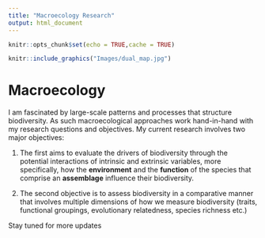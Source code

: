 ```yaml
---
title: "Macroecology Research"
output: html_document
---
```

```r
knitr::opts_chunk$set(echo = TRUE,cache = TRUE)
```
```r
knitr::include_graphics("Images/dual_map.jpg")
```

# Macroecology

I am fascinated by large-scale patterns and processes that structure biodiversity. As such macroecological approaches work hand-in-hand with my research questions and objectives. My current research involves two major objectives:

1. The first aims to evaluate the drivers of biodiversity through the potential interactions of intrinsic and extrinsic variables, more specifically, how the **environment** and the **function** of the species that comprise an **assemblage** influence their biodiversity.

2. The second objective is to assess biodiversity in a comparative manner that involves multiple dimensions of how we measure biodiversity (traits, functional groupings, evolutionary relatedness, species richness etc.)

Stay tuned for more updates



